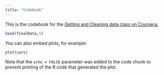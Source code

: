 ```yaml
---
title: "Codebook"
---
```


This is the codebook for the [Getting and Cleaning data class on Coursera.](https://www.coursera.org/learn/data-cleaning/)
```r
head(finalData,5)
```

You can also embed plots, for example:

```r
plot(cars)
```

Note that the `echo = FALSE` parameter was added to the code chunk to prevent printing of the R code that generated the plot.
